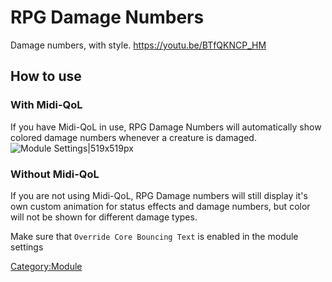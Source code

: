 
# RPG Damage Numbers

Damage numbers, with style. https://youtu.be/BTfQKNCP_HM

## How to use

### With Midi-QoL

If you have Midi-QoL in use, RPG Damage Numbers will automatically show
colored damage numbers whenever a creature is damaged. ![Module
Settings|519x519px](Rdnsettings.png 'Module Settings|519x519px')

### Without Midi-QoL

If you are not using Midi-QoL, RPG Damage numbers will still display
it's own custom animation for status effects and damage numbers, but
color will not be shown for different damage types.

Make sure that `Override Core Bouncing Text` is enabled in the module
settings

[Category:Module](Category:Module 'wikilink')
